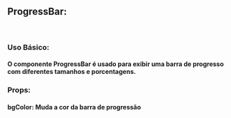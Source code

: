 

<Meta of={ProgressBarStories} />

## ProgressBar:

<br />

### Uso Básico:

#### O componente ProgressBar é usado para exibir uma barra de progresso com diferentes tamanhos e porcentagens.

<Canvas />

<Controls/>

### Props:

#### bgColor: Muda a cor da barra de progressão


